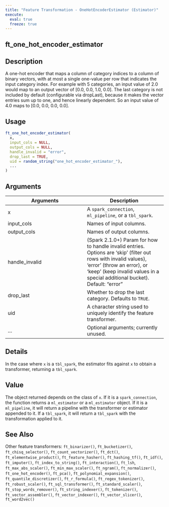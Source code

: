 ```yaml
---
title: "Feature Transformation - OneHotEncoderEstimator (Estimator)"
execute:
  eval: true
  freeze: true
---
```


## ft_one_hot_encoder_estimator

## Description
A one-hot encoder that maps a column of category indices to a column of binary vectors, with at most a single one-value per row that indicates the input category index. For example with 5 categories, an input value of 2.0 would map to an output vector of [0.0, 0.0, 1.0, 0.0]. The last category is not included by default (configurable via dropLast), because it makes the vector entries sum up to one, and hence linearly dependent. So an input value of 4.0 maps to [0.0, 0.0, 0.0, 0.0].


## Usage
```r
ft_one_hot_encoder_estimator(
  x,
  input_cols = NULL,
  output_cols = NULL,
  handle_invalid = "error",
  drop_last = TRUE,
  uid = random_string("one_hot_encoder_estimator_"),
  ...
)
```

## Arguments
|Arguments|Description|
|---|---|
| x | A `spark_connection`, `ml_pipeline`, or a `tbl_spark`. |
| input_cols | Names of input columns. |
| output_cols | Names of output columns. |
| handle_invalid | (Spark 2.1.0+) Param for how to handle invalid entries. Options are 'skip' (filter out rows with invalid values), 'error' (throw an error), or 'keep' (keep invalid values in a special additional bucket). Default: "error" |
| drop_last | Whether to drop the last category. Defaults to `TRUE`. |
| uid | A character string used to uniquely identify the feature transformer. |
| ... | Optional arguments; currently unused. |

## Details
In the case where `x` is a `tbl_spark`, the estimator fits against `x` to obtain a transformer, returning a `tbl_spark`.

## Value
The object returned depends on the class of `x`. If it is a `spark_connection`, the function returns a `ml_estimator` or a `ml_estimator` object. If it is a `ml_pipeline`, it will return a pipeline with the transformer or estimator appended to it. If a `tbl_spark`, it will return a `tbl_spark` with the transformation applied to it.





## See Also
Other feature transformers: `ft_binarizer()`, `ft_bucketizer()`, `ft_chisq_selector()`, `ft_count_vectorizer()`, `ft_dct()`, `ft_elementwise_product()`, `ft_feature_hasher()`, `ft_hashing_tf()`, `ft_idf()`, `ft_imputer()`, `ft_index_to_string()`, `ft_interaction()`, `ft_lsh`, `ft_max_abs_scaler()`, `ft_min_max_scaler()`, `ft_ngram()`, `ft_normalizer()`, `ft_one_hot_encoder()`, `ft_pca()`, `ft_polynomial_expansion()`, `ft_quantile_discretizer()`, `ft_r_formula()`, `ft_regex_tokenizer()`, `ft_robust_scaler()`, `ft_sql_transformer()`, `ft_standard_scaler()`, `ft_stop_words_remover()`, `ft_string_indexer()`, `ft_tokenizer()`, `ft_vector_assembler()`, `ft_vector_indexer()`, `ft_vector_slicer()`, `ft_word2vec()`

